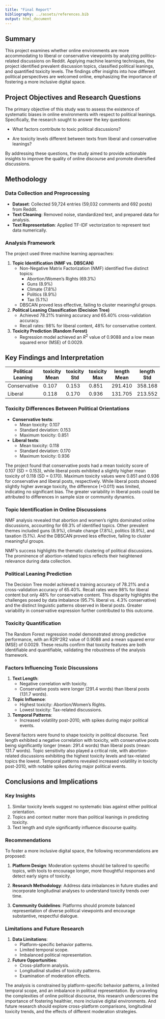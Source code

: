 ```yaml
---
title: "Final Report"
bibliography: ../assets/references.bib
output: html_document
---
```


## Summary

This project examines whether online environments are more accommodating to liberal or conservative viewpoints by analyzing politics-related discussions on Reddit. Applying machine learning techniques, the project identified prevalent discussion topics, classified political leanings, and quantified toxicity levels. The findings offer insights into how different political perspectives are welcomed online, emphasizing the importance of fostering a more inclusive digital space.

## Project Objectives and Research Questions

The primary objective of this study was to assess the existence of systematic biases in online environments with respect to political leanings. Specifically, the research sought to answer the key questions:

-   What factors contribute to toxic political discussions?

-   Are toxicity levels different between texts from liberal and conservative leanings?

By addressing these questions, the study aimed to provide actionable insights to improve the quality of online discourse and promote diversified discussions.

## Methodology

### Data Collection and Preprocessing

-   **Dataset**: Collected 59,724 entries (59,032 comments and 692 posts) from Reddit.
-   **Text Cleaning**: Removed noise, standardized text, and prepared data for analysis.
-   **Text Representation**: Applied TF-IDF vectorization to represent text data numerically.

### Analysis Framework

The project used three machine learning approaches:

1.  **Topic Identification (NMF vs. DBSCAN)**
    -   Non-Negative Matrix Factorization (NMF) identified five distinct topics:
        -   Abortion/Women's Rights (69.3%)
        -   Guns (8.9%)
        -   Climate (7.8%)
        -   Politics (8.9%)
        -   Tax (5.1%)
    -   DBSCAN proved less effective, failing to cluster meaningful groups.
2.  **Political Leaning Classification (Decision Tree)**
    -   Achieved 78.21% training accuracy and 65.40% cross-validation accuracy.
    -   Recall rates: 98% for liberal content, 48% for conservative content.
3.  **Toxicity Prediction (Random Forest)**
    -   Regression model achieved an $R^2$ value of 0.9088 and a low mean squared error (MSE) of 0.0029.

## Key Findings and Interpretation

| Political Leaning | toxicity Mean | toxicity Std | toxicity Max | length Mean | length Std | score Mean |
|-----------|-----------|-----------|-----------|-----------|-----------|-----------|
| Conservative      | 0.107         | 0.153        | 0.851        | 291.410     | 358.168    | 16.531     |
| Liberal           | 0.118         | 0.170        | 0.936        | 131.705     | 213.552    | 37.049     |

### Toxicity Differences Between Political Orientations

-   **Conservative texts**:
    -   Mean toxicity: 0.107
    -   Standard deviation: 0.153
    -   Maximum toxicity: 0.851
-   **Liberal texts**:
    -   Mean toxicity: 0.118
    -   Standard deviation: 0.170
    -   Maximum toxicity: 0.936

The project found that conservative posts had a mean toxicity score of 0.107 (SD = 0.153), while liberal posts exhibited a slightly higher mean toxicity of 0.118 (SD = 0.170). Maximum toxicity values were 0.851 and 0.936 for conservative and liberal posts, respectively. While liberal posts showed slightly higher average toxicity, the difference (+0.011) was limited, indicating no significant bias. The greater variability in liberal posts could be attributed to differences in sample size or community dynamics.

### Topic Identification in Online Discussions

NMF analysis revealed that abortion and women’s rights dominated online discussions, accounting for 69.3% of identified topics. Other prevalent themes included guns (8.9%), climate change (7.8%), politics (8.9%), and taxation (5.1%). And the DBSCAN proved less effective, failing to cluster meaningful groups.

NMF's success highlights the thematic clustering of political discussions. The prominence of abortion-related topics reflects their heightened relevance during data collection.

### Political Leaning Prediction

The Decision Tree model achieved a training accuracy of 78.21% and a cross-validation accuracy of 65.40%. Recall rates were 98% for liberal content but only 48% for conservative content. This disparity highlights the challenges posed by data imbalance (95.7% liberal vs. 4.3% conservative) and the distinct linguistic patterns observed in liberal posts. Greater variability in conservative expression further contributed to this outcome.

### Toxicity Quantification

The Random Forest regression model demonstrated strong predictive performance, with an R2R^2R2 value of 0.9088 and a mean squared error (MSE) of 0.0029. These results confirm that toxicity features are both identifiable and quantifiable, validating the robustness of the analysis framework.

### Factors Influencing Toxic Discussions

1.  **Text Length**:
    -   Negative correlation with toxicity.
    -   Conservative posts were longer (291.4 words) than liberal posts (131.7 words).
2.  **Topic Influence**:
    -   Highest toxicity: Abortion/Women's Rights.
    -   Lowest toxicity: Tax-related discussions.
3.  **Temporal Patterns**:
    -   Increased volatility post-2010, with spikes during major political events.

Several factors were found to shape toxicity in political discourse. Text length exhibited a negative correlation with toxicity, with conservative posts being significantly longer (mean: 291.4 words) than liberal posts (mean: 131.7 words). Topic sensitivity also played a critical role, with abortion-related discussions exhibiting the highest toxicity levels and tax-related topics the lowest. Temporal patterns revealed increased volatility in toxicity post-2010, with notable spikes during major political events.

## Conclusions and Implications

### Key Insights

1.  Similar toxicity levels suggest no systematic bias against either political orientation.
2.  Topics and context matter more than political leanings in predicting toxicity.
3.  Text length and style significantly influence discourse quality.

### Recommendations

To foster a more inclusive digital space, the following recommendations are proposed:

1.  **Platform Design**: Moderation systems should be tailored to specific topics, with tools to encourage longer, more thoughtful responses and detect early signs of toxicity.

2.  **Research Methodology**: Address data imbalances in future studies and incorporate longitudinal analyses to understand toxicity trends over time.

3.  **Community Guidelines**: Platforms should promote balanced representation of diverse political viewpoints and encourage substantive, respectful dialogue.

### Limitations and Future Research

1.  **Data Limitations**:
    -   Platform-specific behavior patterns.
    -   Limited temporal scope.
    -   Imbalanced political representation.
2.  **Future Opportunities**:
    -   Cross-platform analysis.
    -   Longitudinal studies of toxicity patterns.
    -   Examination of moderation effects.

The analysis is constrained by platform-specific behavior patterns, a limited temporal scope, and an imbalance in political representation. By unraveling the complexities of online political discourse, this research underscores the importance of fostering healthier, more inclusive digital environments. And future research should explore cross-platform comparisons, longitudinal toxicity trends, and the effects of different moderation strategies.
